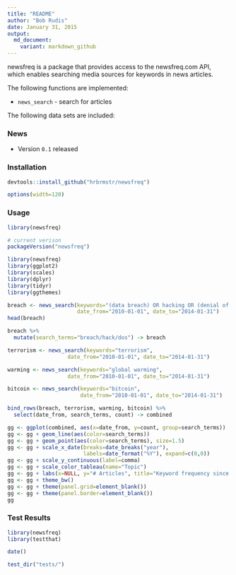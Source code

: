 ```yaml
---
title: "README"
author: "Bob Rudis"
date: January 31, 2015
output:
  md_document:
    variant: markdown_github
---
```


newsfreq is a package that provides access to the newsfreq.com API, which enables searching media sources for keywords in news articles.

The following functions are implemented:

- `news_search` - search for articles

The following data sets are included:

### News

- Version `0.1` released

### Installation

```r
devtools::install_github("hrbrmstr/newsfreq")
```

```r
options(width=120)
```

### Usage

```r
library(newsfreq)

# current verison
packageVersion("newsfreq")

library(newsfreq)
library(ggplot2)
library(scales)
library(dplyr)
library(tidyr)
library(ggthemes)
```

```r
breach <- news_search(keywords="(data breach) OR hacking OR (denial of service)",
                      date_from="2010-01-01", date_to="2014-01-31")
head(breach)

breach %>%
  mutate(search_terms="breach/hack/dos") -> breach

terrorism <- news_search(keywords="terrorism",
                   date_from="2010-01-01", date_to="2014-01-31")

warming <- news_search(keywords="global warming",
                   date_from="2010-01-01", date_to="2014-01-31")

bitcoin <- news_search(keywords="bitcoin",
                       date_from="2010-01-01", date_to="2014-01-31")

bind_rows(breach, terrorism, warming, bitcoin) %>%
  select(date_from, search_terms, count) -> combined
```

```r
gg <- ggplot(combined, aes(x=date_from, y=count, group=search_terms))
gg <- gg + geom_line(aes(color=search_terms))
gg <- gg + geom_point(aes(color=search_terms), size=1.5)
gg <- gg + scale_x_date(breaks=date_breaks("year"),
                        labels=date_format("%Y"), expand=c(0,0))
gg <- gg + scale_y_continuous(label=comma)
gg <- gg + scale_color_tableau(name="Topic")
gg <- gg + labs(x=NULL, y="# Articles", title="Keyword frequency since 2010")
gg <- gg + theme_bw()
gg <- gg + theme(panel.grid=element_blank())
gg <- gg + theme(panel.border=element_blank())
gg


```

### Test Results

```r
library(newsfreq)
library(testthat)

date()

test_dir("tests/")
```


